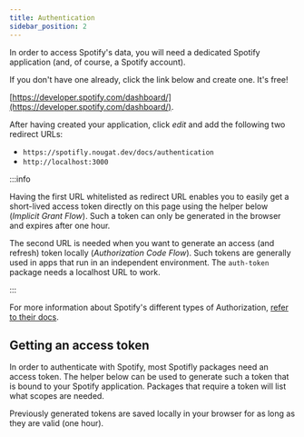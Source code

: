 ```yaml
---
title: Authentication
sidebar_position: 2
---
```


In order to access Spotify's data, you will need a dedicated Spotify application (and, of course, a Spotify account).

If you don't have one already, click the link below and create one. It's free!

[https://developer.spotify.com/dashboard/](https://developer.spotify.com/dashboard/).

After having created your application, click _edit_ and add the following two redirect URLs:

- `https://spotifly.nougat.dev/docs/authentication`
- `http://localhost:3000`

:::info

Having the first URL whitelisted as redirect URL enables you to easily get a short-lived access token directly on this page using the helper below (_Implicit Grant Flow_). Such a token can only be generated in the browser and expires after one hour.

The second URL is needed when you want to generate an access (and refresh) token locally (_Authorization Code Flow_). Such tokens are generally used in apps that run in an independent environment. The `auth-token` package needs a localhost URL to work.

:::

For more information about Spotify's different types of Authorization, [refer to their docs](https://developer.spotify.com/documentation/general/guides/authorization/).

## Getting an access token

In order to authenticate with Spotify, most Spotifly packages need an access token. The helper below can be used to generate such a token that is bound to your Spotify application. Packages that require a token will list what scopes are needed.

Previously generated tokens are saved locally in your browser for as long as they are valid (one hour).


<AuthTokenForm />
